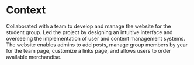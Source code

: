 
<ProjectData data={metadata}/>

# Context

Collaborated with a team to develop and manage the website for the student group. Led the project by designing an intuitive interface and overseeing the implementation of user and content management systems. The website enables admins to add posts, manage group members by year for the team page, customize a links page, and allows users to order available merchandise.
